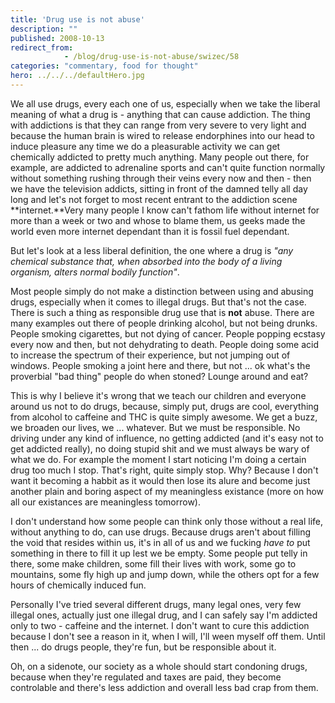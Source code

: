 ```yaml
---
title: 'Drug use is not abuse'
description: ""
published: 2008-10-13
redirect_from: 
            - /blog/drug-use-is-not-abuse/swizec/58
categories: "commentary, food for thought"
hero: ../../../defaultHero.jpg
---
```

We all use drugs, every each one of us, especially when we take the liberal meaning of what a drug is - anything that can cause addiction. The thing with addictions is that they can range from very severe to very light and because the human brain is wired to release endorphines into our head to induce pleasure any time we do a pleasurable activity we can get chemically addicted to pretty much anything. Many people out there, for example, are addicted to adrenaline sports and can&#x27;t quite function normally without something rushing through their veins every now and then - then we have the television addicts, sitting in front of the damned telly all day long and let&#x27;s not forget to most recent entrant to the addiction scene **internet.**Very many people I know can&#x27;t fathom life without internet for more than a week or two and whose to blame them, us geeks made the world even more internet dependant than it is fossil fuel dependant.

But let&#x27;s look at a less liberal definition, the one where a drug is _&quot;any chemical substance that, when absorbed into the body of a living organism, alters normal bodily function&quot;_.

Most people simply do not make a distinction between using and abusing drugs, especially when it comes to illegal drugs. But that&#x27;s not the case. There is such a thing as responsible drug use that is **not** abuse. There are many examples out there of people drinking alcohol, but not being drunks. People smoking cigarettes, but not dying of cancer. People popping ecstasy every now and then, but not dehydrating to death. People doing some acid to increase the spectrum of their experience, but not jumping out of windows. People smoking a joint here and there, but not ... ok what&#x27;s the proverbial &quot;bad thing&quot; people do when stoned? Lounge around and eat?

This is why I believe it&#x27;s wrong that we teach our children and everyone around us not to do drugs, because, simply put, drugs are cool, everything from alcohol to caffeine and THC is quite simply awesome. We get a buzz, we broaden our lives, we ... whatever. But we must be responsible. No driving under any kind of influence, no getting addicted (and it&#x27;s easy not to get addicted really), no doing stupid shit and we must always be wary of what we do. For example the moment I start noticing I&#x27;m doing a certain drug too much I stop. That&#x27;s right, quite simply stop. Why? Because I don&#x27;t want it becoming a habbit as it would then lose its alure and become just another plain and boring aspect of my meaningless existance (more on how all our existances are meaningless tomorrow).

I don&#x27;t understand how some people can think only those without a real life, without anything to do, can use drugs. Because drugs aren&#x27;t about filling the void that resides within us, it&#x27;s in all of us and we fucking _have to_ put something in there to fill it up lest we be empty. Some people put telly in there, some make children, some fill their lives with work, some go to mountains, some fly high up and jump down, while the others opt for a few hours of chemically induced fun.

Personally I&#x27;ve tried several different drugs, many legal ones, very few illegal ones, actually just one illegal drug, and I can safely say I&#x27;m addicted only to two - caffeine and the internet. I don&#x27;t want to cure this addiction because I don&#x27;t see a reason in it, when I will, I&#x27;ll ween myself off them. Until then ... do drugs people, they&#x27;re fun, but be responsible about it.



Oh, on a sidenote, our society as a whole should start condoning drugs, because when they&#x27;re regulated and taxes are paid, they become controlable and there&#x27;s less addiction and overall less bad crap from them.